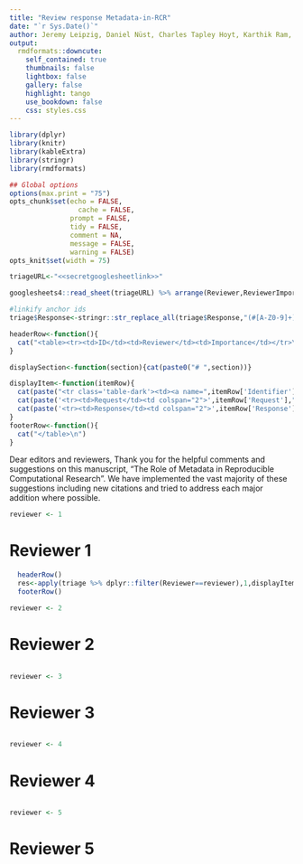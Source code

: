 ```yaml
---
title: "Review response Metadata-in-RCR"
date: "`r Sys.Date()`"
author: Jeremy Leipzig, Daniel Nüst, Charles Tapley Hoyt, Karthik Ram, Jane Greenberg
output: 
  rmdformats::downcute:
    self_contained: true
    thumbnails: false
    lightbox: false
    gallery: false
    highlight: tango
    use_bookdown: false
    css: styles.css
---
```



```r
library(dplyr)
library(knitr)
library(kableExtra)
library(stringr)
library(rmdformats)

## Global options
options(max.print = "75")
opts_chunk$set(echo = FALSE,
	             cache = FALSE,
               prompt = FALSE,
               tidy = FALSE,
               comment = NA,
               message = FALSE,
               warning = FALSE)
opts_knit$set(width = 75)
```

```r
triageURL<-"<<secretgooglesheetlink>>"

googlesheets4::read_sheet(triageURL) %>% arrange(Reviewer,ReviewerImportance) -> triage

#linkify anchor ids
triage$Response<-stringr::str_replace_all(triage$Response,"(#[A-Z0-9]+)","<a href='\\1'>\\1</a>")
```

```r
headerRow<-function(){
  cat("<table><tr><td>ID</td><td>Reviewer</td><td>Importance</td></tr>\n")
}

displaySection<-function(section){cat(paste0("# ",section))}

displayItem<-function(itemRow){
  cat(paste("<tr class='table-dark'><td><a name=",itemRow['Identifier'],">",itemRow['Identifier'],"</a></td><td>Reviewer ",itemRow['Reviewer'],"</td><td>",itemRow['ReviewerImportance'],"</td></tr>\n",sep=""))
  cat(paste('<tr><td>Request</td><td colspan="2">',itemRow['Request'],"</td></tr>\n"))
  cat(paste('<tr><td>Response</td><td colspan="2">',itemRow['Response'],"</td></tr>\n"))
}
footerRow<-function(){
  cat("</table>\n")
}
```
Dear editors and reviewers,
Thank you for the helpful comments and suggestions on this manuscript, "The Role of Metadata in Reproducible Computational Research". We have implemented the vast majority of these suggestions including new citations and tried to address each major addition where possible.

```r
reviewer <- 1
```

# Reviewer 1
```r
  headerRow()
  res<-apply(triage %>% dplyr::filter(Reviewer==reviewer),1,displayItem)
  footerRow()
```

```r
reviewer <- 2
```
# Reviewer 2
```r
```

```r
reviewer <- 3
```
# Reviewer 3
```r
```

```r
reviewer <- 4
```
# Reviewer 4
```r
```

```r
reviewer <- 5
```
# Reviewer 5
```r
```